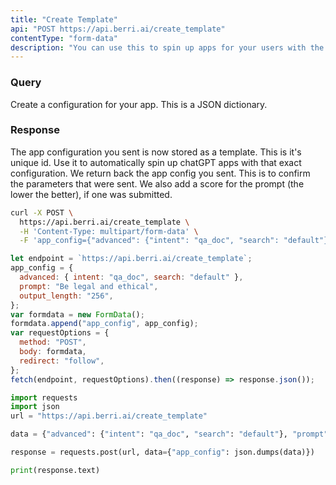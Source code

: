```yaml
---
title: "Create Template"
api: "POST https://api.berri.ai/create_template"
contentType: "form-data"
description: "You can use this to spin up apps for your users with the same configuration"
---
```


### Query

<ParamField body="app_config" type="string">
  Create a configuration for your app. This is a JSON dictionary.
</ParamField>

### Response

<ResponseField name="template_id" type="string">
  The app configuration you sent is now stored as a template. This is it's
  unique id. Use it to automatically spin up chatGPT apps with that exact
  configuration.
</ResponseField>

<ResponseField name="app_config" type="dictionary">
  We return back the app config you sent. This is to confirm the parameters that
  were sent. We also add a score for the prompt (the lower the better), if one
  was submitted.
</ResponseField>

<RequestExample>

```bash
curl -X POST \
  https://api.berri.ai/create_template \
  -H 'Content-Type: multipart/form-data' \
  -F 'app_config={"advanced": {"intent": "qa_doc", "search": "default"}, "prompt": "Be legal and ethical", "output_length": "256"}'
```

```javascript javascript
let endpoint = `https://api.berri.ai/create_template`;
app_config = {
  advanced: { intent: "qa_doc", search: "default" },
  prompt: "Be legal and ethical",
  output_length: "256",
};
var formdata = new FormData();
formdata.append("app_config", app_config);
var requestOptions = {
  method: "POST",
  body: formdata,
  redirect: "follow",
};
fetch(endpoint, requestOptions).then((response) => response.json());
```

```python python
import requests
import json
url = "https://api.berri.ai/create_template"

data = {"advanced": {"intent": "qa_doc", "search": "default"}, "prompt": "Be legal and ethical", "output_length": "256"}

response = requests.post(url, data={"app_config": json.dumps(data)})

print(response.text)
```

</RequestExample>
